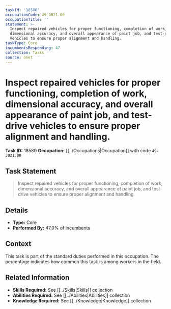 ```yaml
---
taskId: '18580'
occupationCode: 49-3021.00
occupationTitle: ''
statement: >-
  Inspect repaired vehicles for proper functioning, completion of work,
  dimensional accuracy, and overall appearance of paint job, and test-drive
  vehicles to ensure proper alignment and handling.
taskType: Core
incumbentsResponding: 47
collection: Tasks
source: onet
---
```

# Inspect repaired vehicles for proper functioning, completion of work, dimensional accuracy, and overall appearance of paint job, and test-drive vehicles to ensure proper alignment and handling.

**Task ID:** 18580
**Occupation:** [[../Occupations|Occupation]] with code `49-3021.00`

## Task Statement

> Inspect repaired vehicles for proper functioning, completion of work, dimensional accuracy, and overall appearance of paint job, and test-drive vehicles to ensure proper alignment and handling.

## Details

- **Type:** Core
- **Performed By:** 47.0% of incumbents

## Context

This task is part of the standard duties performed in this occupation. The percentage indicates how common this task is among workers in the field.

## Related Information

- **Skills Required:** See [[../Skills|Skills]] collection
- **Abilities Required:** See [[../Abilities|Abilities]] collection
- **Knowledge Required:** See [[../Knowledge|Knowledge]] collection
